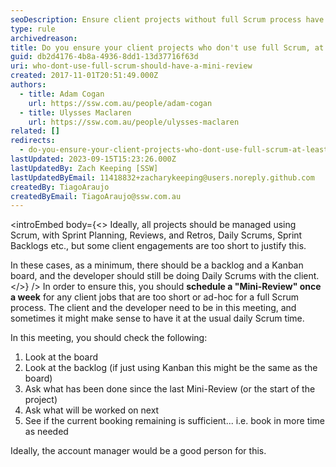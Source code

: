 ```yaml
---
seoDescription: Ensure client projects without full Scrum process have a "Mini-Review" to maintain project visibility and tracking, with focus on backlog management and task prioritization.
type: rule
archivedreason:
title: Do you ensure your client projects who don't use full Scrum, at least have a "Mini-Review"?
guid: db2d4176-4b8a-4936-8dd1-13d37716f63d
uri: who-dont-use-full-scrum-should-have-a-mini-review
created: 2017-11-01T20:51:49.000Z
authors:
  - title: Adam Cogan
    url: https://ssw.com.au/people/adam-cogan
  - title: Ulysses Maclaren
    url: https://ssw.com.au/people/ulysses-maclaren
related: []
redirects:
  - do-you-ensure-your-client-projects-who-dont-use-full-scrum-at-least-have-a-mini-review
lastUpdated: 2023-09-15T15:23:26.000Z
lastUpdatedBy: Zach Keeping [SSW]
lastUpdatedByEmail: 11418832+zacharykeeping@users.noreply.github.com
createdBy: TiagoAraujo
createdByEmail: TiagoAraujo@ssw.com.au
---
```


<introEmbed
  body={<>
Ideally, all projects should be managed using Scrum, with Sprint Planning, Reviews, and Retros, Daily Scrums, Sprint Backlogs etc., but some client engagements are too short to justify this.

In these cases, as a minimum, there should be a backlog and a Kanban board, and the developer should still be doing Daily Scrums with the client.
  </>}
/>
In order to ensure this, you should **schedule a "Mini-Review" once a week** for any client jobs that are too short or ad-hoc for a full Scrum process. The client and the developer need to be in this meeting, and sometimes it might make sense to have it at the usual daily Scrum time.

In this meeting, you should check the following:

1. Look at the board
2. Look at the backlog (if just using Kanban this might be the same as the board)
3. Ask what has been done since the last Mini-Review (or the start of the project)
4. Ask what will be worked on next
5. See if the current booking remaining is sufficient... i.e. book in more time as needed

Ideally, the account manager would be a good person for this.
